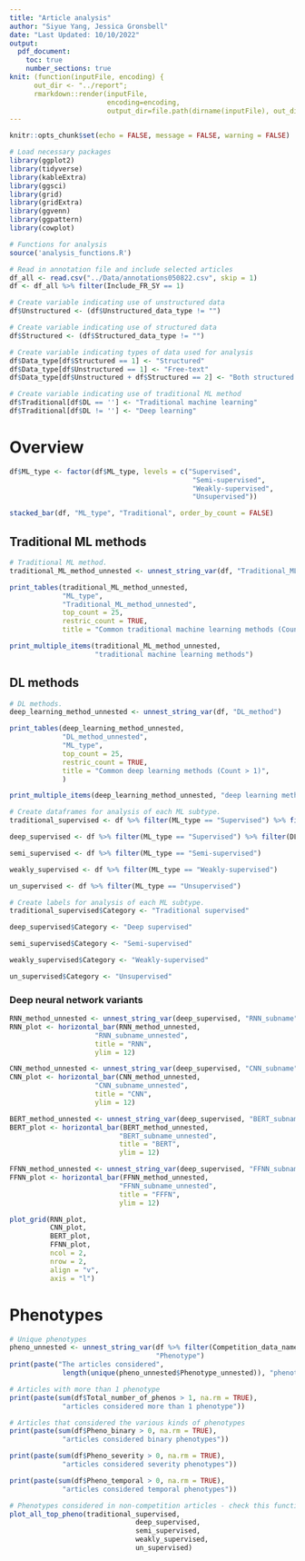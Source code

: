 ```yaml
---
title: "Article analysis"
author: "Siyue Yang, Jessica Gronsbell"
date: "Last Updated: 10/10/2022"
output: 
  pdf_document:
    toc: true
    number_sections: true
knit: (function(inputFile, encoding) {
      out_dir <- "../report";
      rmarkdown::render(inputFile,
                        encoding=encoding,
                        output_dir=file.path(dirname(inputFile), out_dir))})
---
```


```r
knitr::opts_chunk$set(echo = FALSE, message = FALSE, warning = FALSE)
```

```r
# Load necessary packages
library(ggplot2)
library(tidyverse)
library(kableExtra)
library(ggsci)
library(grid)
library(gridExtra)
library(ggvenn)
library(ggpattern)
library(cowplot)

# Functions for analysis
source('analysis_functions.R')
```

```r
# Read in annotation file and include selected articles
df_all <- read.csv("../Data/annotations050822.csv", skip = 1)
df <- df_all %>% filter(Include_FR_SY == 1)

# Create variable indicating use of unstructured data
df$Unstructured <- (df$Unstructured_data_type != "")

# Create variable indicating use of structured data
df$Structured <- (df$Structured_data_type != "")

# Create variable indicating types of data used for analysis
df$Data_type[df$Structured == 1] <- "Structured"
df$Data_type[df$Unstructured == 1] <- "Free-text"
df$Data_type[df$Unstructured + df$Structured == 2] <- "Both structured and free-text"

# Create variable indicating use of traditional ML method
df$Traditional[df$DL == ''] <- "Traditional machine learning"
df$Traditional[df$DL != ''] <- "Deep learning"
```

\clearpage

# Overview 

```r
df$ML_type <- factor(df$ML_type, levels = c("Supervised", 
                                             "Semi-supervised", 
                                             "Weakly-supervised", 
                                             "Unsupervised"))

stacked_bar(df, "ML_type", "Traditional", order_by_count = FALSE)
```

## Traditional ML methods 

```r
# Traditional ML method.
traditional_ML_method_unnested <- unnest_string_var(df, "Traditional_ML_method")

print_tables(traditional_ML_method_unnested, 
             "ML_type", 
             "Traditional_ML_method_unnested",
             top_count = 25, 
             restric_count = TRUE,
             title = "Common traditional machine learning methods (Count > 1)")

print_multiple_items(traditional_ML_method_unnested, 
                     "traditional machine learning methods")
```

## DL methods

```r
# DL methods. 
deep_learning_method_unnested <- unnest_string_var(df, "DL_method")

print_tables(deep_learning_method_unnested, 
             "DL_method_unnested", 
             "ML_type", 
             top_count = 25,
             restric_count = TRUE,
             title = "Common deep learning methods (Count > 1)", 
             )

print_multiple_items(deep_learning_method_unnested, "deep learning methods")
```


```r
# Create dataframes for analysis of each ML subtype.
traditional_supervised <- df %>% filter(ML_type == "Supervised") %>% filter(DL_method == '')

deep_supervised <- df %>% filter(ML_type == "Supervised") %>% filter(DL_method != '')

semi_supervised <- df %>% filter(ML_type == "Semi-supervised") 

weakly_supervised <- df %>% filter(ML_type == "Weakly-supervised") 

un_supervised <- df %>% filter(ML_type == "Unsupervised") 
```

```r
# Create labels for analysis of each ML subtype.
traditional_supervised$Category <- "Traditional supervised"

deep_supervised$Category <- "Deep supervised"

semi_supervised$Category <- "Semi-supervised"

weakly_supervised$Category <- "Weakly-supervised"

un_supervised$Category <- "Unsupervised"
```

### Deep neural network variants

```r
RNN_method_unnested <- unnest_string_var(deep_supervised, "RNN_subname")
RNN_plot <- horizontal_bar(RNN_method_unnested,
                     "RNN_subname_unnested",
                     title = "RNN",
                     ylim = 12)

CNN_method_unnested <- unnest_string_var(deep_supervised, "CNN_subname")
CNN_plot <- horizontal_bar(CNN_method_unnested,
                     "CNN_subname_unnested",
                     title = "CNN",
                     ylim = 12)

BERT_method_unnested <- unnest_string_var(deep_supervised, "BERT_subname")
BERT_plot <- horizontal_bar(BERT_method_unnested,
                           "BERT_subname_unnested",
                           title = "BERT",
                           ylim = 12)

FFNN_method_unnested <- unnest_string_var(deep_supervised, "FFNN_subname")
FFNN_plot <- horizontal_bar(FFNN_method_unnested,
                           "FFNN_subname_unnested",
                           title = "FFFN",
                           ylim = 12)

plot_grid(RNN_plot,
          CNN_plot,
          BERT_plot,
          FFNN_plot,
          ncol = 2, 
          nrow = 2,
          align = "v",
          axis = "l")
```

\clearpage 
# Phenotypes

```r
# Unique phenotypes
pheno_unnested <- unnest_string_var(df %>% filter(Competition_data_name == ""),
                                    "Phenotype")
print(paste("The articles considered", 
             length(unique(pheno_unnested$Phenotype_unnested)), "phenotypes"))

# Articles with more than 1 phenotype
print(paste(sum(df$Total_number_of_phenos > 1, na.rm = TRUE),
             "articles considered more than 1 phenotype"))

# Articles that considered the various kinds of phenotypes
print(paste(sum(df$Pheno_binary > 0, na.rm = TRUE),
             "articles considered binary phenotypes"))

print(paste(sum(df$Pheno_severity > 0, na.rm = TRUE),
             "articles considered severity phenotypes"))

print(paste(sum(df$Pheno_temporal > 0, na.rm = TRUE),
             "articles considered temporal phenotypes"))
```

```r
# Phenotypes considered in non-competition articles - check this function
plot_all_top_pheno(traditional_supervised,
                               deep_supervised,
                               semi_supervised,
                               weakly_supervised,
                               un_supervised)
```
